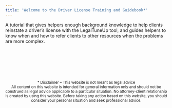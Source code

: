 ```yaml
---
title: 'Welcome to the Driver License Training and Guidebook*'
---
```


A tutorial that gives helpers enough background knowledge to help clients reinstate a driver’s license with the LegalTuneUp tool, and guides helpers to know when and how to refer clients to other resources when the problems are more complex.

<br />
<br />
<br />
<br />
<br />
<p>
<center>
<small>* Disclaimer – This website is not meant as legal advice<br />
All content on this website is intended for general information only and should not be construed as legal advice applicable to a particular situation.  No attorney-client relationship is created by using this website. Before taking any action based on this website, you should consider your personal situation and seek professional advice.
<small></center>
</p>